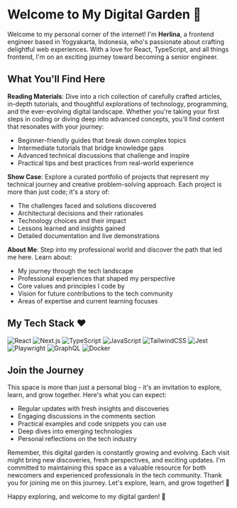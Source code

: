 # Welcome to My Digital Garden 🌱

Welcome to my personal corner of the internet! I'm **Herlina**, a frontend engineer based in Yogyakarta, Indonesia, who's passionate about crafting delightful web experiences. With a love for React, TypeScript, and all things frontend, I'm on an exciting journey toward becoming a senior engineer.

## What You'll Find Here

**Reading Materials**: Dive into a rich collection of carefully crafted articles, in-depth tutorials, and thoughtful explorations of technology, programming, and the ever-evolving digital landscape. Whether you're taking your first steps in coding or diving deep into advanced concepts, you'll find content that resonates with your journey:
  - Beginner-friendly guides that break down complex topics
  - Intermediate tutorials that bridge knowledge gaps
  - Advanced technical discussions that challenge and inspire
  - Practical tips and best practices from real-world experience

**Show Case**: Explore a curated portfolio of projects that represent my technical journey and creative problem-solving approach. Each project is more than just code; it's a story of:
  - The challenges faced and solutions discovered
  - Architectural decisions and their rationales
  - Technology choices and their impact
  - Lessons learned and insights gained
  - Detailed documentation and live demonstrations

**About Me**: Step into my professional world and discover the path that led me here. Learn about:
  - My journey through the tech landscape
  - Professional experiences that shaped my perspective
  - Core values and principles I code by
  - Vision for future contributions to the tech community
  - Areas of expertise and current learning focuses

## My Tech Stack ❤️

<div className="flex flex-wrap gap-2">
  <img src="https://img.shields.io/badge/React-61DAFB?style=flat&logo=react&logoColor=black" alt="React" />
  <img src="https://img.shields.io/badge/Next.js-000000?style=flat&logo=next.js&logoColor=white" alt="Next.js" />
  <img src="https://img.shields.io/badge/TypeScript-3178C6?style=flat&logo=typescript&logoColor=white" alt="TypeScript" />
  <img src="https://img.shields.io/badge/JavaScript-F7DF1E?style=flat&logo=javascript&logoColor=black" alt="JavaScript" />
  <img src="https://img.shields.io/badge/Tailwind-06B6D4?style=flat&logo=tailwindcss&logoColor=white" alt="TailwindCSS" />
  <img src="https://img.shields.io/badge/Jest-C21325?style=flat&logo=jest&logoColor=white" alt="Jest" />
  <img src="https://img.shields.io/badge/Playwright-2EAD33?style=flat&logo=playwright&logoColor=white" alt="Playwright" />
  <img src="https://img.shields.io/badge/GraphQL-E10098?style=flat&logo=graphql&logoColor=white" alt="GraphQL" />
  <img src="https://img.shields.io/badge/Docker-2496ED?style=flat&logo=docker&logoColor=white" alt="Docker" />
</div>

## Join the Journey

This space is more than just a personal blog - it's an invitation to explore, learn, and grow together. Here's what you can expect:

- Regular updates with fresh insights and discoveries
- Engaging discussions in the comments section
- Practical examples and code snippets you can use
- Deep dives into emerging technologies
- Personal reflections on the tech industry

Remember, this digital garden is constantly growing and evolving. Each visit might bring new discoveries, fresh perspectives, and exciting updates. I'm committed to maintaining this space as a valuable resource for both newcomers and experienced professionals in the tech community.
Thank you for joining me on this journey. Let's explore, learn, and grow together! 🚀

Happy exploring, and welcome to my digital garden! 🌱
